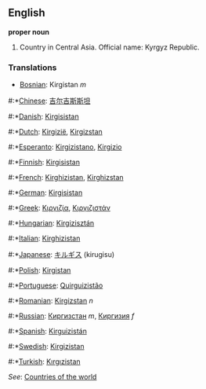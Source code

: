 ==English==

'''proper noun'''

# Country in Central Asia. Official name: Kyrgyz Republic.
===Translations===
*[[Bosnian]]: Kirgistan ''m''
#:*[[Chinese]]: [[吉尔吉斯斯坦]] 
#:*[[Danish]]: [[Kirgisistan]]
#:*[[Dutch]]: [[Kirgizië]], [[Kirgizstan]]
#:*[[Esperanto]]: [[Kirgizistano]], [[Kirgizio]]
#:*[[Finnish]]: [[Kirgisistan]]
#:*[[French]]: [[Kirghizistan]], [[Kirghizstan]]
#:*[[German]]: [[Kirgisistan]]
#:*[[Greek]]: [[Κιργιζία]], [[Κιργιζιστάν]]
#:*[[Hungarian]]: [[Kirgizisztán]]
#:*[[Italian]]: [[Kirghizistan]]
#:*[[Japanese]]: [[キルギス]] (kirugisu)
#:*[[Polish]]: [[Kirgistan]]
#:*[[Portuguese]]: [[Quirguizistão]]
#:*[[Romanian]]: [[Kirgizstan]] ''n''
#:*[[Russian]]: [[Киргизстан]] ''m'', [[Киргизия]] ''f''
#:*[[Spanish]]: [[Kirguizistán]]
#:*[[Swedish]]: [[Kirgizistan]]
#:*[[Turkish]]: [[Kırgızistan]]

''See'': [[Countries of the world]]